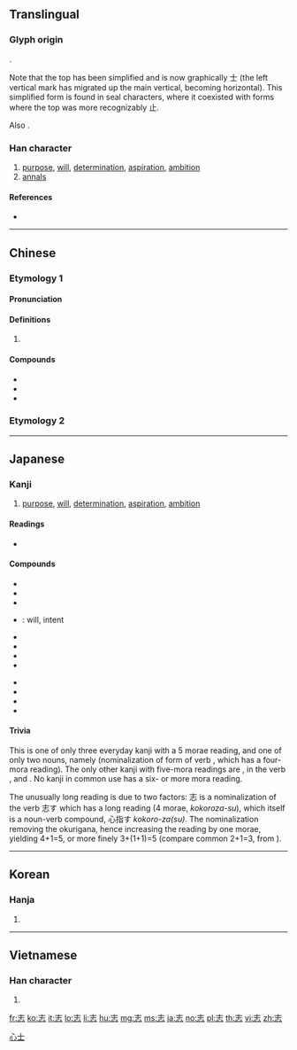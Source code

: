 {{also|誌}}
==Translingual==
{{stroke order}}

===Glyph origin===
{{Han etym}}
{{Han compound|止|心|ls=psc|c1=p|c2=s}}.

Note that the top has been simplified and is now graphically 士 (the left vertical mark has migrated up the main vertical, becoming horizontal). This simplified form is found in seal characters, where it coexisted with forms where the top was more recognizably 止.

Also {{Han simp|誌|f=言|t=&nbsp;}}.

===Han character===
{{Han char|rn=61|rad=心|as=03|sn=7|four=40331|canj=GP|ids=⿱士心}}

# [[purpose]], [[will]], [[determination]], [[aspiration]], [[ambition]]
# [[annals]]

====References====
* {{Han ref|kx=0376.210|dkj=10331|dj=0703.070|hdz=42269.040|uh=5FD7|ud=24535|bh=A7D3|bd=42963}}

[[Category:CJKV simplified characters which already existed as traditional characters|心士]]

----

==Chinese==

===Etymology 1===
{{zh-forms}}

====Pronunciation====
{{zh-pron
|m=zhì
|c=zi3
|h=pfs=
|md=
|mn=chì
|w=
|mc=y
|oc=y
|cat=
}}

====Definitions====
{{zh-hanzi}}

# {{rfdef|lang=zh}}

====Compounds====
* {{zh-l|同志|[[comrade]]}}
* {{zh-l|意志|[[will]]; [[purpose]]}}
* {{zh-l|有志竟成|where there's a will, there's a way}}

===Etymology 2===
{{zh-see|誌}}

----

==Japanese==

===Kanji===
{{ja-kanji|grade=5|rs=心03}}

# [[purpose]], [[will]], [[determination]], [[aspiration]], [[ambition]]

====Readings====
* {{ja-readings|on=[[し]] (shi)|kun=[[志す]], [[こころざす]] (kokorozasu), [[こころざし]] (kokorozashi), [[しるす]] (shirusu)}}

====Compounds====
{{top3}}
* {{ja-r|素志|そし}}
* {{ja-r|夙志|しゅくし}}
* {{ja-r|宿志|しゅくし}}
* {{ja-r|意志|いし}}: will, intent
{{mid3}}
* {{ja-r|闘志|とうし}}
* {{ja-r|遺志|いし}}
* {{ja-r|同志|どうし}}
* {{ja-r|志士|しし}}
{{mid3}}
* {{ja-r|異志|いし}}
* {{ja-r|言志|げんし}}
* {{ja-r|壮志|そうし}}
* {{ja-r|具志堅|^ぐしけん}}
{{bottom}}

====Trivia====
This is one of only three everyday kanji with a 5 morae reading, and one of only two nouns, namely {{m|ja|志|tr=こころざし, kokorozashi}} (nominalization of form of verb {{m|ja|志す|tr=こころざす, kokorozasu}}, which has a four-mora reading). The only other kanji with five-mora readings are {{m|ja|承}}, in the verb {{m|ja|承る|tr=（うけたまわ）る, uketamawa-ru}}, and {{m|ja|詔||tr=みことのり, mikotonori}}. No kanji in common use has a six- or more mora reading.

The unusually long reading is due to two factors: 志 is a nominalization of the verb 志す which has a long reading (4 morae, ''kokoroza-su''), which itself is a noun-verb compound, 心指す ''kokoro-za(su)''. The nominalization removing the okurigana, hence increasing the reading by one morae, yielding 4+1=5, or more finely 3+(1+1)=5 (compare common {{m|ja|話|tr=はなし, hanashi}} 2+1=3, from {{m|ja|話す|tr=はなす, hana-su}}).

----

==Korean==

===Hanja===
{{ko-hanja|hangeul=지|eumhun=|rv=ji|mr=chi|y=ci}}

# {{defn|lang=ko|sort=心03}}

----

==Vietnamese==

===Han character===
{{vi-readings|rs=心03|hanviet=chí, cao}}

# {{defn|lang=vi|sort=心03}}

[[fr:志]]
[[ko:志]]
[[it:志]]
[[lo:志]]
[[li:志]]
[[hu:志]]
[[mg:志]]
[[ms:志]]
[[ja:志]]
[[no:志]]
[[pl:志]]
[[th:志]]
[[vi:志]]
[[zh:志]]